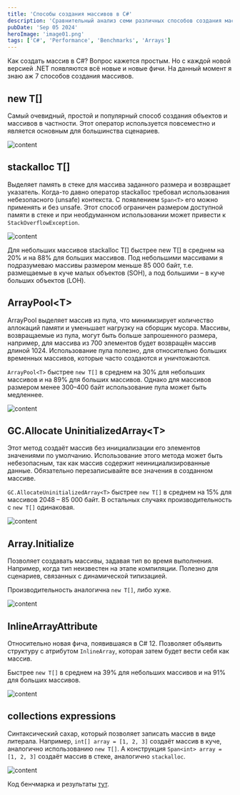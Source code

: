 ```yaml
---
title: 'Способы создания массивов в C#'
description: 'Сравнительный анализ семи различных способов создания массивов в C# с точки зрения производительности и применимости'
pubDate: 'Sep 05 2024'
heroImage: 'image01.png'
tags: ['C#', 'Performance', 'Benchmarks', 'Arrays']
---
```



Как создать массив в C#? Вопрос кажется простым. Но с каждой новой версией .NET появляются всё новые и новые фичи. На данный момент я знаю аж 7 способов создания массивов.

## new T[]

Самый очевидный, простой и популярный способ создания объектов и массивов в частности. Этот оператор используется повсеместно и является основным для большинства сценариев.

<Image src={image01} alt="content" />

## stackalloc T[]

Выделяет память в стеке для массива заданного размера и возвращает указатель. Когда-то давно оператор stackalloc требовал использования небезопасного (unsafe) контекста. С появлением `Span<T>` его можно применять и без unsafe. Этот способ ограничен размером доступной памяти в стеке и при необдуманном использовании может привести к `StackOverflowException`.

<Image src={image02} alt="content" />

Для небольших массивов stackalloc T[] быстрее new T[] в среднем на 20% и на 88% для больших массивов. Под небольшими массивами я подразумеваю массивы размером меньше 85 000 байт, т.е. размещаемые в куче малых объектов (SOH), а под большими – в куче больших объектов (LOH).

## ArrayPool\<T\>

ArrayPool выделяет массив из пула, что минимизирует количество аллокаций памяти и уменьшает нагрузку на сборщик мусора. Массивы, возвращаемые из пула, могут быть больше запрошенного размера, например, для массива из 700 элементов будет возвращён массив длиной 1024. Использование пула полезно, для относительно больших временных массивов, которые часто создаются и уничтожаются.

`ArrayPool<T>` быстрее `new T[]` в среднем на 30% для небольших массивов и на 89% для больших массивов. Однако для массивов размером менее 300–400 байт использование пула может быть медленнее.

<Image src={image03} alt="content" />

## GC.Allocate UninitializedArray\<T\>

Этот метод создаёт массив без инициализации его элементов значениями по умолчанию. Использование этого метода может быть небезопасным, так как массив содержит неинициализированные данные. Обязательно перезаписывайте все значения в созданном массиве.

`GC.AllocateUninitializedArray<T>` быстрее `new T[]` в среднем на 15% для массивов 2048 – 85 000 байт. В остальных случаях производительность с `new T[]` одинаковая.

<Image src={image04} alt="content" />

## Array.Initialize

Позволяет создавать массивы, задавая тип во время выполнения. Например, когда тип неизвестен на этапе компиляции. Полезно для сценариев, связанных с динамической типизацией.

Производительность аналогична `new T[]`, либо хуже.

<Image src={image05} alt="content" />

## InlineArrayAttribute

Относительно новая фича, появившаяся в C# 12. Позволяет объявить структуру с атрибутом `InlineArray`, которая затем будет вести себя как массив.

Быстрее `new T[]` в среднем на 39% для небольших массивов и на 91% для больших массивов.

<Image src={image06} alt="content" />

## collections expressions

Синтаксический сахар, который позволяет записать массив в виде литерала. Например, `int[] array = [1, 2, 3]` создаёт массив в куче, аналогично использованию `new T[]`. А конструкция `Span<int> array = [1, 2, 3]` создаёт массив в стеке, аналогично `stackalloc`.

<Image src={image07} alt="content" />

Код бенчмарка и результаты [тут](https://github.com/alexeyfv/create-array).
